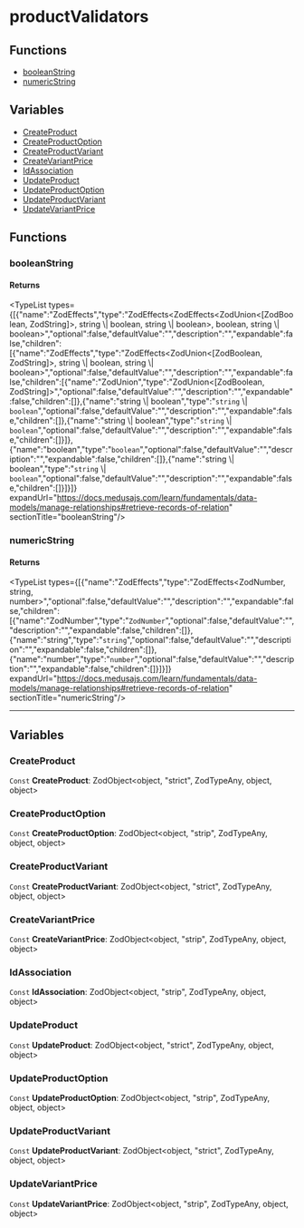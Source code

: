 
# productValidators

## Functions

- [booleanString](page.mdx#booleanstring)
- [numericString](page.mdx#numericstring)

## Variables

- [CreateProduct](page.mdx#createproduct)
- [CreateProductOption](page.mdx#createproductoption)
- [CreateProductVariant](page.mdx#createproductvariant)
- [CreateVariantPrice](page.mdx#createvariantprice)
- [IdAssociation](page.mdx#idassociation)
- [UpdateProduct](page.mdx#updateproduct)
- [UpdateProductOption](page.mdx#updateproductoption)
- [UpdateProductVariant](page.mdx#updateproductvariant)
- [UpdateVariantPrice](page.mdx#updatevariantprice)

## Functions

### booleanString

#### Returns

<TypeList types={[{"name":"ZodEffects","type":"ZodEffects&#60;ZodEffects&#60;ZodUnion&#60;[ZodBoolean, ZodString]&#62;, string \\| boolean, string \\| boolean&#62;, boolean, string \\| boolean&#62;","optional":false,"defaultValue":"","description":"","expandable":false,"children":[{"name":"ZodEffects","type":"ZodEffects&#60;ZodUnion&#60;[ZodBoolean, ZodString]&#62;, string \\| boolean, string \\| boolean&#62;","optional":false,"defaultValue":"","description":"","expandable":false,"children":[{"name":"ZodUnion","type":"ZodUnion&#60;[ZodBoolean, ZodString]&#62;","optional":false,"defaultValue":"","description":"","expandable":false,"children":[]},{"name":"string \\| boolean","type":"`string` \\| `boolean`","optional":false,"defaultValue":"","description":"","expandable":false,"children":[]},{"name":"string \\| boolean","type":"`string` \\| `boolean`","optional":false,"defaultValue":"","description":"","expandable":false,"children":[]}]},{"name":"boolean","type":"`boolean`","optional":false,"defaultValue":"","description":"","expandable":false,"children":[]},{"name":"string \\| boolean","type":"`string` \\| `boolean`","optional":false,"defaultValue":"","description":"","expandable":false,"children":[]}]}]} expandUrl="https://docs.medusajs.com/learn/fundamentals/data-models/manage-relationships#retrieve-records-of-relation" sectionTitle="booleanString"/>

### numericString

#### Returns

<TypeList types={[{"name":"ZodEffects","type":"ZodEffects&#60;ZodNumber, string, number&#62;","optional":false,"defaultValue":"","description":"","expandable":false,"children":[{"name":"ZodNumber","type":"`ZodNumber`","optional":false,"defaultValue":"","description":"","expandable":false,"children":[]},{"name":"string","type":"`string`","optional":false,"defaultValue":"","description":"","expandable":false,"children":[]},{"name":"number","type":"`number`","optional":false,"defaultValue":"","description":"","expandable":false,"children":[]}]}]} expandUrl="https://docs.medusajs.com/learn/fundamentals/data-models/manage-relationships#retrieve-records-of-relation" sectionTitle="numericString"/>

___

## Variables

### CreateProduct

 `Const` **CreateProduct**: ZodObject&#60;object, "strict", ZodTypeAny, object, object&#62;

### CreateProductOption

 `Const` **CreateProductOption**: ZodObject&#60;object, "strip", ZodTypeAny, object, object&#62;

### CreateProductVariant

 `Const` **CreateProductVariant**: ZodObject&#60;object, "strict", ZodTypeAny, object, object&#62;

### CreateVariantPrice

 `Const` **CreateVariantPrice**: ZodObject&#60;object, "strip", ZodTypeAny, object, object&#62;

### IdAssociation

 `Const` **IdAssociation**: ZodObject&#60;object, "strip", ZodTypeAny, object, object&#62;

### UpdateProduct

 `Const` **UpdateProduct**: ZodObject&#60;object, "strict", ZodTypeAny, object, object&#62;

### UpdateProductOption

 `Const` **UpdateProductOption**: ZodObject&#60;object, "strip", ZodTypeAny, object, object&#62;

### UpdateProductVariant

 `Const` **UpdateProductVariant**: ZodObject&#60;object, "strict", ZodTypeAny, object, object&#62;

### UpdateVariantPrice

 `Const` **UpdateVariantPrice**: ZodObject&#60;object, "strip", ZodTypeAny, object, object&#62;
